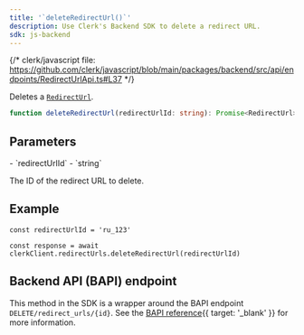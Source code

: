 ```yaml
---
title: '`deleteRedirectUrl()`'
description: Use Clerk's Backend SDK to delete a redirect URL.
sdk: js-backend
---
```


{/* clerk/javascript file: https://github.com/clerk/javascript/blob/main/packages/backend/src/api/endpoints/RedirectUrlApi.ts#L37 */}

Deletes a [`RedirectUrl`](/docs/references/backend/types/backend-redirect-url).

```ts
function deleteRedirectUrl(redirectUrlId: string): Promise<RedirectUrl>
```

## Parameters

<Properties>
  - `redirectUrlId`
  - `string`

  The ID of the redirect URL to delete.
</Properties>

## Example

<Include src="_partials/backend/usage" />

```tsx
const redirectUrlId = 'ru_123'

const response = await clerkClient.redirectUrls.deleteRedirectUrl(redirectUrlId)
```

## Backend API (BAPI) endpoint

This method in the SDK is a wrapper around the BAPI endpoint `DELETE/redirect_urls/{id}`. See the [BAPI reference](/docs/references/backend-api/tag/Redirect-URLs#operation/DeleteRedirectURL){{ target: '_blank' }} for more information.
